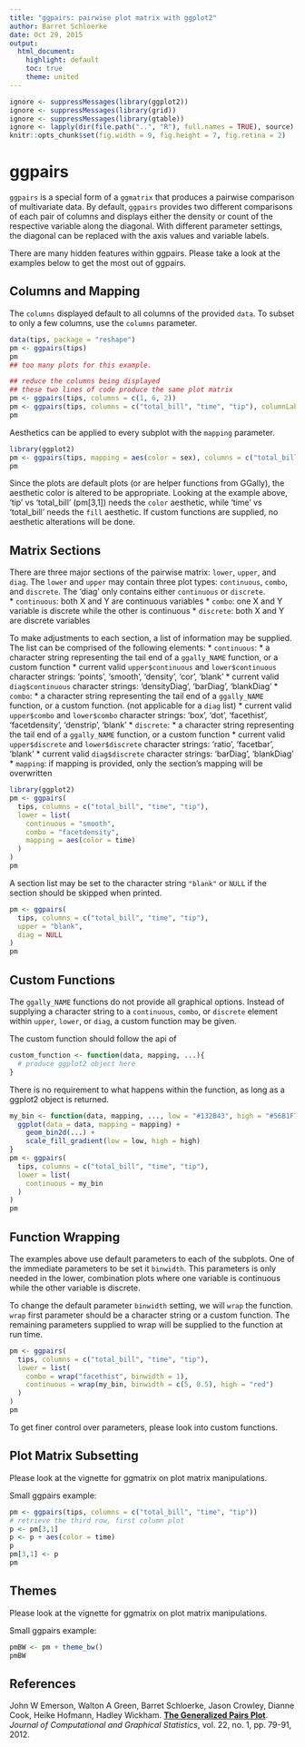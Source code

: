 ```yaml
---
title: "ggpairs: pairwise plot matrix with ggplot2"
author: Barret Schloerke
date: Oct 29, 2015
output:
  html_document:
    highlight: default
    toc: true
    theme: united
---
```


<!--
%\VignetteEngine{knitr::knitr}
%\VignetteIndexEntry{ggpairs}
-->

```r
ignore <- suppressMessages(library(ggplot2))
ignore <- suppressMessages(library(grid))
ignore <- suppressMessages(library(gtable))
ignore <- lapply(dir(file.path("..", "R"), full.names = TRUE), source)
knitr::opts_chunk$set(fig.width = 9, fig.height = 7, fig.retina = 2)
```

# ggpairs

`ggpairs` is a special form of a `ggmatrix` that produces a pairwise comparison of multivariate data. By default, `ggpairs` provides two different comparisons of each pair of columns and displays either the density or count of the respective variable along the diagonal.  With different parameter settings, the diagonal can be replaced with the axis values and variable labels.

There are many hidden features within ggpairs.  Please take a look at the examples below to get the most out of ggpairs.

## Columns and Mapping

The `columns` displayed default to all columns of the provided `data`.  To subset to only a few columns, use the `columns` parameter.  

```r
data(tips, package = "reshape")
pm <- ggpairs(tips)
pm
## too many plots for this example.  

## reduce the columns being displayed
## these two lines of code produce the same plot matrix
pm <- ggpairs(tips, columns = c(1, 6, 2))
pm <- ggpairs(tips, columns = c("total_bill", "time", "tip"), columnLabels = c("Total Bill", "Time of Day", "Tip"))
pm
```

Aesthetics can be applied to every subplot with the `mapping` parameter.  

```r
library(ggplot2)
pm <- ggpairs(tips, mapping = aes(color = sex), columns = c("total_bill", "time", "tip"))
pm
```

Since the plots are default plots (or are helper functions from GGally), the aesthetic color is altered to be appropriate.  Looking at the example above, 'tip' vs 'total_bill' (pm[3,1]) needs the `color` aesthetic, while 'time' vs 'total_bill' needs the `fill` aesthetic.  If custom functions are supplied, no aesthetic alterations will be done.

## Matrix Sections

There are three major sections of the pairwise matrix: `lower`, `upper`, and `diag`.  The `lower` and `upper` may contain three plot types: `continuous`, `combo`, and `discrete`.  The 'diag' only contains either `continuous` or `discrete`.  
* `continuous`: both X and Y are continuous variables
* `combo`: one X and Y variable is discrete while the other is continuous
* `discrete`: both X and Y are discrete variables

To make adjustments to each section, a list of information may be supplied.  The list can be comprised of the following elements:
* `continuous`:
  * a character string representing the tail end of a `ggally_NAME` function, or a custom function
  * current valid `upper$continuous` and `lower$continuous` character strings: 'points', 'smooth', 'density', 'cor', 'blank'
  * current valid `diag$continuous` character strings: 'densityDiag', 'barDiag', 'blankDiag'
* `combo`:
  * a character string representing the tail end of a `ggally_NAME` function, or a custom function. (not applicable for a `diag` list)
  * current valid `upper$combo` and `lower$combo` character strings: 'box', 'dot', 'facethist', 'facetdensity', 'denstrip', 'blank'
* `discrete`:
  * a character string representing the tail end of a `ggally_NAME` function, or a custom function
  * current valid `upper$discrete` and `lower$discrete` character strings: 'ratio', 'facetbar', 'blank'
  * current valid `diag$discrete` character strings: 'barDiag', 'blankDiag'
* `mapping`:  if mapping is provided, only the section's mapping will be overwritten

```r
library(ggplot2)
pm <- ggpairs(
  tips, columns = c("total_bill", "time", "tip"),
  lower = list(
    continuous = "smooth",
    combo = "facetdensity",
    mapping = aes(color = time)
  )
)
pm
```

A section list may be set to the character string `"blank"` or `NULL` if the section should be skipped when printed.

```r
pm <- ggpairs(
  tips, columns = c("total_bill", "time", "tip"),
  upper = "blank",
  diag = NULL
)
pm
```

## Custom Functions

The `ggally_NAME` functions do not provide all graphical options.  Instead of supplying a character string to a `continuous`, `combo`, or `discrete` element within `upper`, `lower`, or `diag`, a custom function may be given.

The custom function should follow the api of

```r
custom_function <- function(data, mapping, ...){
  # produce ggplot2 object here
}
```

There is no requirement to what happens within the function, as long as a ggplot2 object is returned.

```r
my_bin <- function(data, mapping, ..., low = "#132B43", high = "#56B1F7") {
  ggplot(data = data, mapping = mapping) +
    geom_bin2d(...) +
    scale_fill_gradient(low = low, high = high)
}
pm <- ggpairs(
  tips, columns = c("total_bill", "time", "tip"),
  lower = list(
    continuous = my_bin
  )
)
pm
```

## Function Wrapping

The examples above use default parameters to each of the subplots.  One of the immediate parameters to be set it `binwidth`.  This parameters is only needed in the lower, combination plots where one variable is continuous while the other variable is discrete.  

To change the default parameter `binwidth` setting, we will `wrap` the function.  `wrap` first parameter should be a character string or a custom function.  The remaining parameters supplied to wrap will be supplied to the function at run time.

```r
pm <- ggpairs(
  tips, columns = c("total_bill", "time", "tip"),
  lower = list(
    combo = wrap("facethist", binwidth = 1),
    continuous = wrap(my_bin, binwidth = c(5, 0.5), high = "red")
  )
)
pm
```

To get finer control over parameters, please look into custom functions.


## Plot Matrix Subsetting

Please look at the vignette for ggmatrix on plot matrix manipulations.

Small ggpairs example:

```r
pm <- ggpairs(tips, columns = c("total_bill", "time", "tip"))
# retrieve the third row, first column plot
p <- pm[3,1]
p <- p + aes(color = time)
p
pm[3,1] <- p
pm
```

## Themes

Please look at the vignette for ggmatrix on plot matrix manipulations.

Small ggpairs example:

```r
pmBW <- pm + theme_bw()
pmBW
```

## References

John W Emerson, Walton A Green, Barret Schloerke, Jason Crowley, Dianne Cook, Heike Hofmann, Hadley Wickham.
**[The Generalized Pairs Plot](http://vita.had.co.nz/papers/gpp.html)**.
*Journal of Computational and Graphical Statistics*, vol. 22, no. 1, pp. 79-91, 2012.
